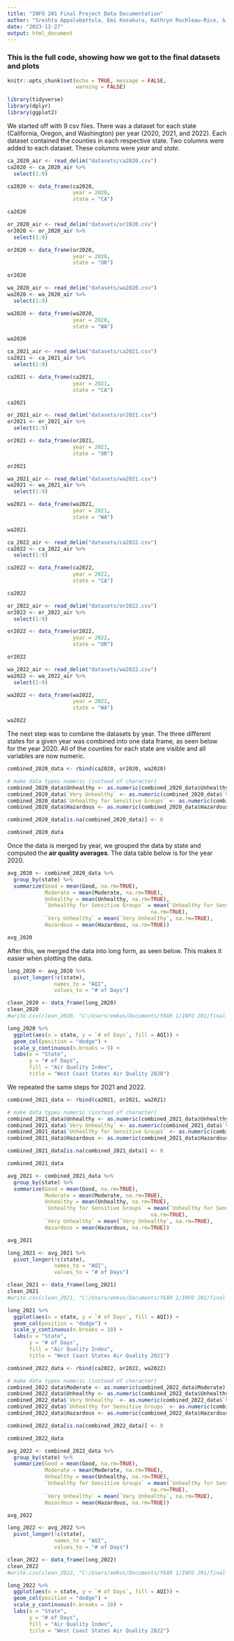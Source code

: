 ---
title: "INFO 201 Final Project Data Documentation"
author: "Sreshta Appalabattula, Emi Kosakura, Kathryn Rochleau-Rice, & Keira Wong"
date: "2023-11-27"
output: html_document
---

### This is the full code, showing how we got to the final datasets and plots 

```{r}
knitr::opts_chunk$set(echo = TRUE, message = FALSE,
                      warning = FALSE) 
```

```{r}
library(tidyverse)
library(dplyr)
library(ggplot2)
```

We started off with 9 csv files. There was a dataset for each state (California, Oregon, and Washington) per year (2020, 2021, and 2022). Each dataset contained the counties in each respective state. Two columns were added to each dataset. These columns were _year_ and _state_. 

```{r}
ca_2020_air <- read_delim("datasets/ca2020.csv")
ca2020 <- ca_2020_air %>% 
  select(1:9) 

ca2020 <- data_frame(ca2020,
                     year = 2020,
                     state = "CA")

ca2020
```

```{r}
or_2020_air <- read_delim("datasets/or2020.csv")
or2020 <- or_2020_air %>% 
  select(1:9) 

or2020 <- data_frame(or2020,
                     year = 2020,
                     state = "OR")

or2020
```

```{r}
wa_2020_air <- read_delim("datasets/wa2020.csv")
wa2020 <- wa_2020_air %>% 
  select(1:9) 

wa2020 <- data_frame(wa2020,
                     year = 2020,
                     state = "WA")

wa2020
```

```{r}
ca_2021_air <- read_delim("datasets/ca2021.csv")
ca2021 <- ca_2021_air %>% 
  select(1:9) 

ca2021 <- data_frame(ca2021,
                     year = 2021,
                     state = "CA")

ca2021
```

```{r}
or_2021_air <- read_delim("datasets/or2021.csv")
or2021 <- or_2021_air %>% 
  select(1:9) 

or2021 <- data_frame(or2021,
                     year = 2021,
                     state = "OR")

or2021
```

```{r}
wa_2021_air <- read_delim("datasets/wa2021.csv")
wa2021 <- wa_2021_air %>% 
  select(1:9) 

wa2021 <- data_frame(wa2021,
                     year = 2021,
                     state = "WA")

wa2021
```

```{r}
ca_2022_air <- read_delim("datasets/ca2022.csv")
ca2022 <- ca_2022_air %>% 
  select(1:9) 

ca2022 <- data_frame(ca2022,
                     year = 2022,
                     state = "CA")

ca2022
```

```{r}
or_2022_air <- read_delim("datasets/or2022.csv")
or2022 <- or_2022_air %>% 
  select(1:9) 

or2022 <- data_frame(or2022,
                     year = 2022,
                     state = "OR")

or2022
```

```{r}
wa_2022_air <- read_delim("datasets/wa2022.csv")
wa2022 <- wa_2022_air %>% 
  select(1:9) 

wa2022 <- data_frame(wa2022,
                     year = 2022, 
                     state = "WA")

wa2022
```

The next step was to combine the datasets by year. The three different states for a given year was combined into one data frame, as seen below for the year 2020. All of the counties for each state are visible and all variables are now numeric. 

```{r}
combined_2020_data <- rbind(ca2020, or2020, wa2020)
```

```{r}
# make data types numeric (instead of character) 
combined_2020_data$Unhealthy <- as.numeric(combined_2020_data$Unhealthy)
combined_2020_data$`Very Unhealthy` <- as.numeric(combined_2020_data$`Very Unhealthy`)
combined_2020_data$`Unhealthy for Sensitive Groups` <- as.numeric(combined_2020_data$`Unhealthy for Sensitive Groups`)
combined_2020_data$Hazardous <- as.numeric(combined_2020_data$Hazardous)

combined_2020_data[is.na(combined_2020_data)] <- 0

combined_2020_data
```

Once the data is merged by year, we grouped the data by state and computed the **air quality averages**. The data table below is for the year 2020. 

```{r}
avg_2020 <- combined_2020_data %>%
  group_by(state) %>% 
  summarize(Good = mean(Good, na.rm=TRUE),
            Moderate = mean(Moderate, na.rm=TRUE),
            Unhealthy = mean(Unhealthy, na.rm=TRUE),
            `Unhealthy for Sensitive Groups` = mean(`Unhealthy for Sensitive Groups`,
                                              na.rm=TRUE),
            `Very Unhealthy` = mean(`Very Unhealthy`, na.rm=TRUE),
            Hazardous = mean(Hazardous, na.rm=TRUE))

avg_2020
```

After this, we merged the data into long form, as seen below. This makes it easier when plotting the data. 

```{r}
long_2020 <- avg_2020 %>% 
  pivot_longer(!c(state),
               names_to = "AQI",
               values_to = "# of Days") 

clean_2020 <- data_frame(long_2020)
clean_2020
#write.csv(clean_2020, "C:/Users/emkos/Documents/YEAR 1/INFO 201/final-project/clean_2020_data.csv")
```

```{r}
long_2020 %>% 
  ggplot(aes(x = state, y = `# of Days`, fill = AQI)) + 
  geom_col(position = "dodge") + 
  scale_y_continuous(n.breaks = 9) + 
  labs(x = "State",
       y = "# of Days",
       fill = "Air Quality Index",
       title = "West Coast States Air Quality 2020")
```

We repeated the same steps for 2021 and 2022. 

```{r}
combined_2021_data <- rbind(ca2021, or2021, wa2021)
```

```{r}
# make data types numeric (instead of character) 
combined_2021_data$Unhealthy <- as.numeric(combined_2021_data$Unhealthy)
combined_2021_data$`Very Unhealthy` <- as.numeric(combined_2021_data$`Very Unhealthy`)
combined_2021_data$`Unhealthy for Sensitive Groups` <- as.numeric(combined_2021_data$`Unhealthy for Sensitive Groups`)
combined_2021_data$Hazardous <- as.numeric(combined_2021_data$Hazardous)

combined_2021_data[is.na(combined_2021_data)] <- 0

combined_2021_data
```

```{r}
avg_2021 <- combined_2021_data %>%
  group_by(state) %>% 
  summarize(Good = mean(Good, na.rm=TRUE),
            Moderate = mean(Moderate, na.rm=TRUE),
            Unhealthy = mean(Unhealthy, na.rm=TRUE),
            `Unhealthy for Sensitive Groups` = mean(`Unhealthy for Sensitive Groups`,
                                              na.rm=TRUE),
            `Very Unhealthy` = mean(`Very Unhealthy`, na.rm=TRUE),
            Hazardous = mean(Hazardous, na.rm=TRUE))

avg_2021
```

```{r}
long_2021 <- avg_2021 %>% 
  pivot_longer(!c(state),
               names_to = "AQI",
               values_to = "# of Days") 

clean_2021 <- data_frame(long_2021)
clean_2021
#write.csv(clean_2021, "C:/Users/emkos/Documents/YEAR 1/INFO 201/final-project/clean_2021_data.csv")
```

```{r}
long_2021 %>% 
  ggplot(aes(x = state, y = `# of Days`, fill = AQI)) + 
  geom_col(position = "dodge") + 
  scale_y_continuous(n.breaks = 10) + 
  labs(x = "State",
       y = "# of Days",
       fill = "Air Quality Index",
       title = "West Coast States Air Quality 2021")
```

```{r}
combined_2022_data <- rbind(ca2022, or2022, wa2022)
```

```{r}
# make data types numeric (instead of character) 
combined_2022_data$Moderate <- as.numeric(combined_2022_data$Moderate)
combined_2022_data$Unhealthy <- as.numeric(combined_2022_data$Unhealthy)
combined_2022_data$`Very Unhealthy` <- as.numeric(combined_2022_data$`Very Unhealthy`)
combined_2022_data$`Unhealthy for Sensitive Groups` <- as.numeric(combined_2022_data$`Unhealthy for Sensitive Groups`)
combined_2022_data$Hazardous <- as.numeric(combined_2022_data$Hazardous)

combined_2022_data[is.na(combined_2022_data)] <- 0

combined_2022_data
```

```{r}
avg_2022 <- combined_2022_data %>%
  group_by(state) %>% 
  summarize(Good = mean(Good, na.rm=TRUE),
            Moderate = mean(Moderate, na.rm=TRUE),
            Unhealthy = mean(Unhealthy, na.rm=TRUE),
            `Unhealthy for Sensitive Groups` = mean(`Unhealthy for Sensitive Groups`,
                                              na.rm=TRUE),
            `Very Unhealthy` = mean(`Very Unhealthy`, na.rm=TRUE),
            Hazardous = mean(Hazardous, na.rm=TRUE))

avg_2022
```

```{r}
long_2022 <- avg_2022 %>% 
  pivot_longer(!c(state),
               names_to = "AQI",
               values_to = "# of Days") 

clean_2022 <- data_frame(long_2022)
clean_2022
#write.csv(clean_2022, "C:/Users/emkos/Documents/YEAR 1/INFO 201/final-project/clean_2022_data.csv")
```

```{r}
long_2022 %>% 
  ggplot(aes(x = state, y = `# of Days`, fill = AQI)) + 
  geom_col(position = "dodge") + 
  scale_y_continuous(n.breaks = 10) + 
  labs(x = "State",
       y = "# of Days",
       fill = "Air Quality Index",
       title = "West Coast States Air Quality 2022")
```

